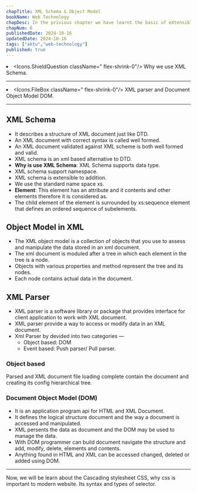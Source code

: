 ```yaml
---
chapTitle: XML Schema & Object Model
bookName: Web Technology
chapDesc: In the privious chapter we have learnt the basic of eXtensible Markup language XML and its uses. what makes differ to the HTML and basic knowledge about DTD.
chapNum: 6
publishedDate: 2024-10-16
updatedDate: 2024-10-16
tags: ["aktu","web-technology"]
published: true
---
```


<ChapIntro><li className="flex gap-3"><Icons.ShieldQuestion className=" flex-shrink-0"/> Why we use XML Schema. </li><hr className="my-2"/><li className="flex gap-3"><Icons.FileBox className=" flex-shrink-0"/> XML parser and Document Object Model DOM. </li></ChapIntro>

---
## XML Schema
- It describes a structure of XML document just like DTD.
- An XML document with correct syntax is called well formed.
- An XML document validated against XML scheme is both well formed and valid.
- XML schema is an xml based alternative to DTD.
- **Why is use XML Schema**: XML Schema supports data type.
- XML schema support namespace.
- XML schema is extensible to addition.
- We use the standard name space xs.
- **Element**: This element has an attribute and it contents and other elements therefore it is considered as.
- The child element of the element is surrounded by xs:sequence element that defines an ordered sequence of subelements.

## Object Model in XML
- The XML object model is a collection of objects that you use to assess and manipulate the data stored in an xml document.
- The xml document is moduled after a tree in which each element in the tree is a node.
- Objects with various properties and method represent the tree and its nodes.
- Each node contains actual data in the document.

## XML Parser
- XML parser is a software library or package that provides interface for client application to work with XML document.
- XML parser provide a way to access or modify data in an XML document.
- Xml Parser by devided into two categories &mdash;
    - Object based: DOM 
    - Event based: Push parser/ Pull parser.

### Object based
Parsed and XML document file loading complete contain the document and creating its config hierarchical tree.

### Document Object Model (DOM)
- It is an application program api for HTML and XML Document.
- It defines the logical structure document and the way a document is accessed and manipulated.
- XML persents the data as document and the DOM may be used to manage the data.
- With DOM programmer can build document navigate the structure and add, modify, delete, elements and contents.
- Anything found in HTML and XML can be accessed changed, deleted or added using DOM.




---

<NextUp nextChap="7" nextChapName="Cascading Style Sheet CSS" nextChapLink="/web-technology/css"> Now, we will be learn about the Cascading stylesheet CSS, why css is important to modern website. Its syntax and types of selector. </NextUp>
